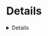
# Details

<Details/>

<Heading title="Properties"/>
<Summary/>
<Content/>
<Open/>
<Lined/>
<Border/>
<Radius/>
<Shaded/>
<Shadow/>
<Color/>
<IconLeft/>
<IconLeftRotate/>
<IconRight/>
<IconRightRotate/>
<WideSummary/>
<Native/>

<Heading title="CSS Classes"/>
<Section code="className">
  Set a CSS class for the `details` container element.
</Section>
<Section code="summaryClass">
  Set a CSS class for the `summary` element.
</Section>
<Section code="contentClass">
  Set a CSS class for the content `div` element.
</Section>

<Heading title="Components"/>
<Section code="Summary" id="Summary-component">
  Renders the summary element.
</Section>
<Section code="Content" id="Content=component">
  Renders the content.
</Section>
